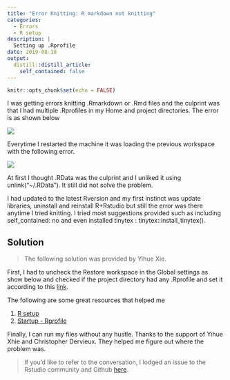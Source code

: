 ```yaml
---
title: "Error Knitting: R markdown not knitting"
categories:
  - Errors
  - R setup
description: |
  Setting up .Rprofile
date: 2019-08-18
output:
  distill::distill_article:
    self_contained: false
---
```



```r
knitr::opts_chunk$set(echo = FALSE)
```

I was getting errors knitting .Rmarkdown or .Rmd files and the culprint was that I had multiple .Rprofiles in my Home and project directories. The error is as shown below


![](markdown_error.png)

Everytime I restarted the machine it was loading the previous workspace with the following error. 

![](markdown_error2.png)

At first I thought .RData was the culprint and I unliked it using unlink("~/.RData"). It still did not solve the problem.

I had updated to the latest Rversion and my first instinct was update libraries, uninstall and reinstall R+Rstudio but still the error was there anytime I tried knitting. I tried most suggestions provided such as including self_contained: no and even installed tinytex : tinytex::install_tinytex(). 


## Solution

> The following solution was provided by Yihue Xie.

First, I had to uncheck the Restore workspace in the Global settings as show below and checked if the project directory had any .Rprofile and set it according to this  [link](https://bookdown.org/yihui/blogdown/global-options.html). 


The following are some great resources that helped me

1. [R setup](https://csgillespie.github.io/efficientR/3-3-r-startup.html) 
2. [Startup - Rprofile ](https://whattheyforgot.org/r-startup.html#rprofile)

Finally, I can run my files without any hustle. Thanks to the support of Yihue Xhie and Christopher Dervieux. They helped me figure out where the problem was.



> If you'd like to refer to the conversation, I lodged an issue to the Rstudio community and Github [here](https://github.com/rstudio/rmarkdown/issues/1621).

